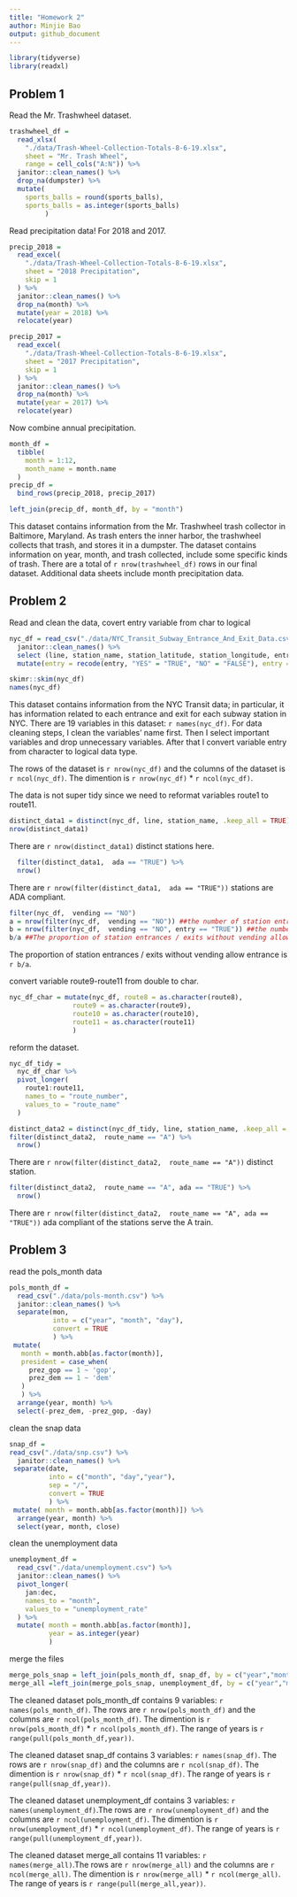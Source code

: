```yaml
---
title: "Homework 2"
author: Minjie Bao
output: github_document
---
```


```r
library(tidyverse)
library(readxl)
```

## Problem 1

Read the Mr. Trashwheel dataset.

```r
trashwheel_df = 
  read_xlsx(
    "./data/Trash-Wheel-Collection-Totals-8-6-19.xlsx",
    sheet = "Mr. Trash Wheel",
    range = cell_cols("A:N")) %>% 
  janitor::clean_names() %>% 
  drop_na(dumpster) %>% 
  mutate(
    sports_balls = round(sports_balls),
    sports_balls = as.integer(sports_balls)
         )
```

Read precipitation data! For 2018 and 2017.

```r
precip_2018 =
  read_excel(
    "./data/Trash-Wheel-Collection-Totals-8-6-19.xlsx",
    sheet = "2018 Precipitation",
    skip = 1
  ) %>% 
  janitor::clean_names() %>% 
  drop_na(month) %>% 
  mutate(year = 2018) %>% 
  relocate(year)

precip_2017 =
  read_excel(
    "./data/Trash-Wheel-Collection-Totals-8-6-19.xlsx",
    sheet = "2017 Precipitation",
    skip = 1
  ) %>% 
  janitor::clean_names() %>% 
  drop_na(month) %>% 
  mutate(year = 2017) %>% 
  relocate(year)
```

Now combine annual precipitation.

```r
month_df = 
  tibble(
    month = 1:12,
    month_name = month.name
  )
precip_df = 
  bind_rows(precip_2018, precip_2017)

left_join(precip_df, month_df, by = "month")
```

This dataset contains information from the Mr. Trashwheel trash collector in Baltimore, Maryland. As trash enters the inner harbor, the trashwheel collects that trash, and stores it in a dumpster. The dataset contains information on year, month, and trash collected, include some specific kinds of trash. There are a total of `r nrow(trashwheel_df)` rows in our final dataset. Additional data sheets include month precipitation data.


## Problem 2
Read and clean the data, covert entry variable from char to logical
```r
nyc_df = read_csv("./data/NYC_Transit_Subway_Entrance_And_Exit_Data.csv") %>% 
  janitor::clean_names() %>% 
  select (line, station_name, station_latitude, station_longitude, entry, route1:route11, vending, entrance_type, ada) %>% 
  mutate(entry = recode(entry, "YES" = "TRUE", "NO" = "FALSE"), entry = as.logical(entry))

skimr::skim(nyc_df)
names(nyc_df)
```

This dataset contains information from the NYC Transit data; in particular, it has information related to each entrance and exit for each subway station in NYC. There are 19 variables in this dataset: `r names(nyc_df)`.
For data cleaning steps, I clean the variables' name first. Then I select important variables and drop unnecessary variables. After that I convert variable entry from character to logical data type. 

The rows of the dataset is `r nrow(nyc_df)` and the columns of the dataset is `r ncol(nyc_df)`. The dimention is `r nrow(nyc_df)` * `r ncol(nyc_df)`. 

The data is not super tidy since we need to reformat variables route1 to route11.

```r
distinct_data1 = distinct(nyc_df, line, station_name, .keep_all = TRUE) 
nrow(distinct_data1)
```
There are `r nrow(distinct_data1)` distinct stations here.

```r
  filter(distinct_data1,  ada == "TRUE") %>% 
  nrow()
```
There are `r nrow(filter(distinct_data1,  ada == "TRUE"))` stations are ADA compliant.

```r
filter(nyc_df,  vending == "NO")
a = nrow(filter(nyc_df,  vending == "NO")) ##the number of station entrances / exits without vending
b = nrow(filter(nyc_df,  vending == "NO", entry == "TRUE")) ##the number of stations entrances / exits that allow entrance but do not have vending
b/a ##The proportion of station entrances / exits without vending allow entrance
```
The proportion of station entrances / exits without vending allow entrance is `r b/a`.

convert variable route9-route11 from double to char.
```r
nyc_df_char = mutate(nyc_df, route8 = as.character(route8),
                route9 = as.character(route9),
                route10 = as.character(route10),
                route11 = as.character(route11)
                )
```

reform the dataset.
```r
nyc_df_tidy =
  nyc_df_char %>% 
  pivot_longer(
    route1:route11,
    names_to = "route_number",
    values_to = "route_name"
  )
```

```r
distinct_data2 = distinct(nyc_df_tidy, line, station_name, .keep_all = TRUE)
filter(distinct_data2,  route_name == "A") %>% 
  nrow()
```
There are `r nrow(filter(distinct_data2,  route_name == "A"))` distinct station.

```r
filter(distinct_data2,  route_name == "A", ada == "TRUE") %>% 
  nrow()
```
There are `r nrow(filter(distinct_data2,  route_name == "A", ada == "TRUE"))` ada compliant of the stations serve the A train.


## Problem 3
read the pols_month data
```r
pols_month_df = 
  read_csv("./data/pols-month.csv") %>% 
  janitor::clean_names() %>% 
  separate(mon, 
           into = c("year", "month", "day"),
           convert = TRUE
           ) %>% 
 mutate(
   month = month.abb[as.factor(month)],
   president = case_when(
     prez_gop == 1 ~ 'gop',
     prez_dem == 1 ~ 'dem'
   ) 
   ) %>% 
  arrange(year, month) %>%
  select(-prez_dem, -prez_gop, -day)
```

clean the snap data
```r
snap_df = 
read_csv("./data/snp.csv") %>% 
  janitor::clean_names() %>% 
 separate(date, 
          into = c("month", "day","year"),
          sep = "/",
          convert = TRUE
          ) %>% 
 mutate( month = month.abb[as.factor(month)]) %>% 
  arrange(year, month) %>% 
  select(year, month, close)
```

clean the unemployment data
```r
unemployment_df = 
  read_csv("./data/unemployment.csv") %>% 
  janitor::clean_names() %>% 
  pivot_longer(
    jan:dec,
    names_to = "month",
    values_to = "unemployment_rate"
  ) %>% 
  mutate( month = month.abb[as.factor(month)],
          year = as.integer(year)
          )
```

merge the files
```r
merge_pols_snap = left_join(pols_month_df, snap_df, by = c("year","month"))
merge_all =left_join(merge_pols_snap, unemployment_df, by = c("year","month"))
```


The cleaned dataset pols_month_df contains 9 variables: `r names(pols_month_df)`. The rows are `r nrow(pols_month_df)` and the columns are `r ncol(pols_month_df)`. The dimention is `r nrow(pols_month_df)` * `r ncol(pols_month_df)`. The range of years is `r range(pull(pols_month_df,year))`.

The cleaned dataset snap_df contains 3 variables: `r names(snap_df)`. The rows are `r nrow(snap_df)` and the columns are `r ncol(snap_df)`. The dimention is `r nrow(snap_df)` * `r ncol(snap_df)`. The range of years is `r range(pull(snap_df,year))`.

The cleaned dataset unemployment_df contains 3 variables: `r names(unemployment_df)`.The rows are `r nrow(unemployment_df)` and the columns are `r ncol(unemployment_df)`. The dimention is `r nrow(unemployment_df)` * `r ncol(unemployment_df)`. The range of years is `r range(pull(unemployment_df,year))`.

The cleaned dataset merge_all contains 11 variables: `r names(merge_all)`.The rows are `r nrow(merge_all)` and the columns are `r ncol(merge_all)`. The dimention is `r nrow(merge_all)` * `r ncol(merge_all)`. The range of years is `r range(pull(merge_all,year))`.